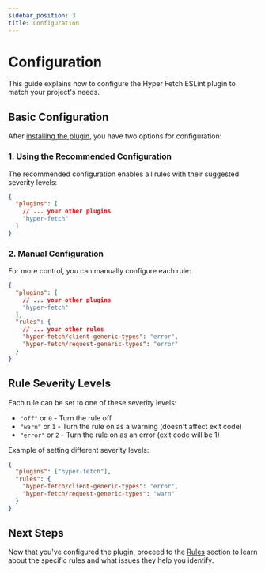 ```yaml
---
sidebar_position: 3
title: Configuration
---
```


# Configuration

This guide explains how to configure the Hyper Fetch ESLint plugin to match your project's needs.

## Basic Configuration

After [installing the plugin](/documentation/docs/integrations/plugin-eslint/installation.mdx), you have two options for
configuration:

### 1. Using the Recommended Configuration

The recommended configuration enables all rules with their suggested severity levels:

```json
{
  "plugins": [
    // ... your other plugins
    "hyper-fetch"
  ]
}
```

### 2. Manual Configuration

For more control, you can manually configure each rule:

```json
{
  "plugins": [
    // ... your other plugins
    "hyper-fetch"
  ],
  "rules": {
    // ... your other rules
    "hyper-fetch/client-generic-types": "error",
    "hyper-fetch/request-generic-types": "error"
  }
}
```

## Rule Severity Levels

Each rule can be set to one of these severity levels:

- `"off"` or `0` - Turn the rule off
- `"warn"` or `1` - Turn the rule on as a warning (doesn't affect exit code)
- `"error"` or `2` - Turn the rule on as an error (exit code will be 1)

Example of setting different severity levels:

```json
{
  "plugins": ["hyper-fetch"],
  "rules": {
    "hyper-fetch/client-generic-types": "error",
    "hyper-fetch/request-generic-types": "warn"
  }
}
```

## Next Steps

Now that you've configured the plugin, proceed to the [Rules](/documentation/docs/integrations/plugin-eslint/rules.mdx)
section to learn about the specific rules and what issues they help you identify.
